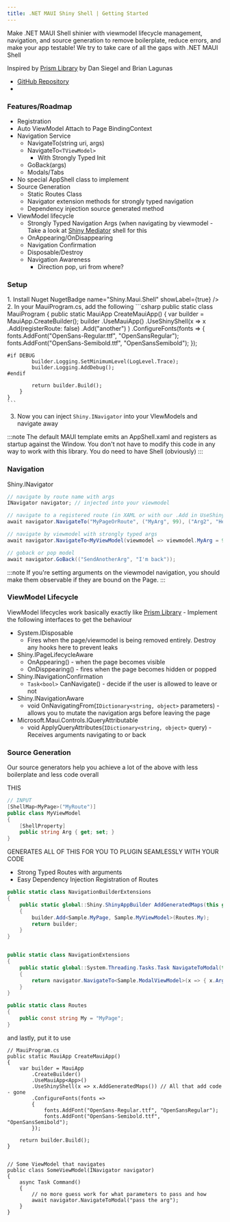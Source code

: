```yaml
---
title: .NET MAUI Shiny Shell | Getting Started
---
```


Make .NET MAUI Shell shinier with viewmodel lifecycle management, navigation, and source generation to remove boilerplate,
reduce errors, and make your app testable!  We try to take care of all the gaps with .NET MAUI Shell

Inspired by [Prism Library](https://prismlibrary) by Dan Siegel and Brian Lagunas

- [GitHub Repository](https://github.com/shinyorg/maui)
- <NugetBadge name="Shiny.Maui.Shell" />

### Features/Roadmap
* Registration
* Auto ViewModel Attach to Page BindingContext
* Navigation Service
  * NavigateTo(string uri, args)
  * NavigateTo`<TViewModel>`
    * With Strongly Typed Init
  * GoBack(args)
  * Modals/Tabs
* No special AppShell class to implement
* Source Generation
  * Static Routes Class
  * Navigator extension methods for strongly typed navigation
  * Dependency injection source generated method
* ViewModel lifecycle
  * Strongly Typed Navigation Args (when navigating by viewmodel - Take a look at [Shiny Mediator](https://shinylib.net/mediator) shell for this
  * OnAppearing/OnDisappearing
  * Navigation Confirmation
  * Disposable/Destroy
  * Navigation Awareness
    * Direction pop, uri from where?

### Setup
<Steps>
1. Install Nuget NugetBadge name="Shiny.Maui.Shell" showLabel={true} />
2. In your MauiProgram.cs, add the following
    ```csharp
    public static class MauiProgram
    {
        public static MauiApp CreateMauiApp()
        {
            var builder = MauiApp.CreateBuilder();
            builder
                .UseMauiApp<App>()
                .UseShinyShell(x => x
                    .Add<MainPage, MainViewModel>(registerRoute: false)
                    .Add<AnotherPage, AnotherViewModel>("another")
                )
                .ConfigureFonts(fonts =>
                {
                    fonts.AddFont("OpenSans-Regular.ttf", "OpenSansRegular");
                    fonts.AddFont("OpenSans-Semibold.ttf", "OpenSansSemibold");
                });

    #if DEBUG
            builder.Logging.SetMinimumLevel(LogLevel.Trace);
            builder.Logging.AddDebug();
    #endif

            return builder.Build();
        }
    }
    ```
3. Now you can inject `Shiny.INavigator` into your VIewModels and navigate away
</Steps>

:::note
The default MAUI template emits an AppShell.xaml and registers as startup against the Window.  You don't not have to modify
this code in any way to work with this library.  You do need to have Shell (obviously)
:::

### Navigation
Shiny.INavigator
```csharp
// navigate by route name with args
INavigator navigator; // injected into your viewmodel

// navigate to a registered route (in XAML or with our .Add in UseShinyShell)
await navigator.NavigateTo("MyPageOrRoute", ("MyArg", 99), ("Arg2", "Hello"));

// navigate by viewmodel with strongly typed args
await navigator.NavigateTo<MyViewModel(viewmodel => viewmodel.MyArg = 99);

// goback or pop model
await navigator.GoBack(("SendAnotherArg", "I'm back"));
```
:::note
If you're setting arguments on the viewmodel navigation, you should make them observable if they are bound on the Page.
:::

### ViewModel Lifecycle

ViewModel lifecycles work basically exactly like [Prism Library](https://prismlibrary.com) - Implement the following interfaces
to get the behaviour

* System.IDisposable
  * Fires when the page/viewmodel is being removed entirely.  Destroy any hooks here to prevent leaks
* Shiny.IPageLifecycleAware
  * OnAppearing() - when the page becomes visible
  * OnDisppearing() - fires when the page becomes hidden or popped
* Shiny.INavigationConfirmation
  * `Task<bool>` CanNavigate() - decide if the user is allowed to leave or not
* Shiny.INavigationAware
  * void OnNavigatingFrom(`IDictionary<string, object>` parameters) - allows you to mutate the navigation args before leaving the page
* Microsoft.Maui.Controls.IQueryAttributable 
  * void ApplyQueryAttributes(`IDictionary<string, object>` query) - Receives arguments navigating to or back

### Source Generation

Our source generators help you achieve a lot of the above with less boilerplate and less code overall

THIS
```csharp
// INPUT
[ShellMap<MyPage>("MyRoute")]
public class MyViewModel 
{
    [ShellProperty]
    public string Arg { get; set; }
}
```

GENERATES ALL OF THIS FOR YOU TO PLUGIN SEAMLESSLY WITH YOUR CODE
* Strong Typed Routes with arguments
* Easy Dependency Injection Registration of Routes

```csharp
public static class NavigationBuilderExtensions
{
    public static global::Shiny.ShinyAppBuilder AddGeneratedMaps(this global::Shiny.ShinyAppBuilder builder)
    {
        builder.Add<Sample.MyPage, Sample.MyViewModel>(Routes.My);
        return builder;
    }
}


public static class NavigationExtensions
{
    public static global::System.Threading.Tasks.Task NavigateToModal(this global::Shiny.INavigator navigator, string arg1)
    {
        return navigator.NavigateTo<Sample.ModalViewModel>(x => { x.Arg = arg; });
    }
}

public static class Routes
{
    public const string My = "MyPage";
}

```
and lastly, put it to use
```
// MauiProgram.cs
public static MauiApp CreateMauiApp()
{
    var builder = MauiApp
        .CreateBuilder()
        .UseMauiApp<App>()
        .UseShinyShell(x => x.AddGeneratedMaps()) // All that add code - gone
        .ConfigureFonts(fonts =>
        {
            fonts.AddFont("OpenSans-Regular.ttf", "OpenSansRegular");
            fonts.AddFont("OpenSans-Semibold.ttf", "OpenSansSemibold");
        });
        
    return builder.Build();
}


// Some ViewModel that navigates
public class SomeViewModel(INavigator navigator) 
{
    async Task Command() 
    {
        // no more guess work for what parameters to pass and how
        await navigator.NavigateToModal("pass the arg");
    }
}
```
